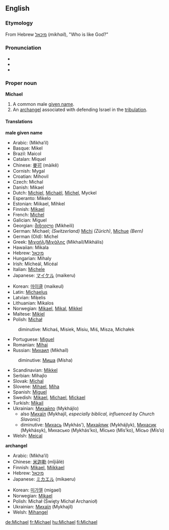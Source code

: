 ==English==

{{rank|America|servant|doctor|995|Michael|fee|excellent|Peter}}


===Etymology===
From Hebrew [[מיכאל]] (''mikhail''), "Who is like God?"

===Pronunciation===
*{{AHD|mī'kəl}}
*{{IPA|/ˈmaɪkəl/}}
*{{SAMPA|/"maIk@l/}}

===Proper noun===
'''Michael'''

#A common male [[given name]].
#An [[archangel]] associated with defending Israel in the [[tribulation]].

====Translations====

'''male given name'''
{{top}}
*Arabic: {{ARchar|[[ميخائيل]]}} (Mikha’il)
*Basque: Mikel
*Brazil: Maicol
*Catalan: Miquel
*Chinese: [[麥可]] (màikě)
*Cornish: Mygal
*Croatian: Mihovil
*Czech: Michal
*Danish: Mikael
*Dutch: [[Michiel]], [[Michaël]], [[Michel]], Myckel
*Esperanto: Mikelo
*Estonian: Miikael, Mihkel
*Finnish: [[Mikael]]
*French: [[Michel]]
*Galician: Miguel
*Georgian: [[მიხეილი]] (Mikheili)
*German: Michael; ''(Switzerland)'' [[Michi]] ''(Zürich)'', [[Michue]] ''(Bern)''
*German (Old): Michel
*Greek: [[Μιχαήλ]]/[[Μιχάλης]] (Mikhaíl/Mikhális)
*Hawaiian: Mikala
*Hebrew: [[מיכאל]]
*Hungarian: Mihaly
*Irish: Mícheál, Mícéal
*Italian: [[Michele]] {{m}}
*Japanese: [[マイケル]] (maikeru)
{{mid}}
*Korean: [[마이클]] (maikeul)
*Latin: [[Michaelus]]
*Latvian: Miķelis
*Lithuanian: Mikalos
*Norwegian: [[Mikael]], [[Mikal]], [[Mikkel]]
*Maltese: [[Mikiel]]
*Polish: [[Michał]]
:diminutive: Michaś, Misiek, Misiu, Miś, Misza, Michałek
*Portuguese: [[Miguel]]
*Romanian: [[Mihai]]
*Russian: [[Михаил]] (Mikhaíl)
:diminutive: [[Миша]] (Mísha)
*Scandinavian: [[Mikkel]]
*Serbian: Mihajlo
*Slovak: [[Michal]]
*Slovene: [[Mihael]], [[Miha]]
*Spanish: [[Miguel]]
*Swedish: [[Mikael]], [[Michael]], [[Mickael]]
*Turkish: [[Mikail]]
*Ukrainian: [[Михайло]] (Mykhájlo)
**also [[Mихаїл]] (Mykhajíl, ''especially biblical, influenced by Church Slavonic'')
**diminutive: [[Михась]] (Мykhás’), [[Михайлик]] (Mykhájlyk), [[Михасик]] (Mykhásyk), Михасько (Mykhás’ko), Місько (Mís’ko), Місьо (Mís’o)
*Welsh: [[Meical]]
{{bottom}}

'''archangel'''
{{top}}
*Arabic: {{ARchar|[[ميخائيل]]}} (Mikha’il)
*Chinese: [[米迦勒]] (mǐjiālè)
*Finnish: [[Mikael]], [[Miikkael]]
*Hebrew: [[מיכאל]]
*Japanese: [[ミカエル]] (mikaeru)
{{mid}}
*Korean: [[미가엘]] (migael)
*Norwegian: [[Mikael]]
*Polish: Michał (Święty Michał Archanioł)
*Ukrainian: [[Mихаїл]] (Mykhajíl)
*Welsh: [[Mihangel]]
{{bottom}}

[[de:Michael]]
[[fr:Michael]]
[[hu:Michael]]
[[fi:Michael]]